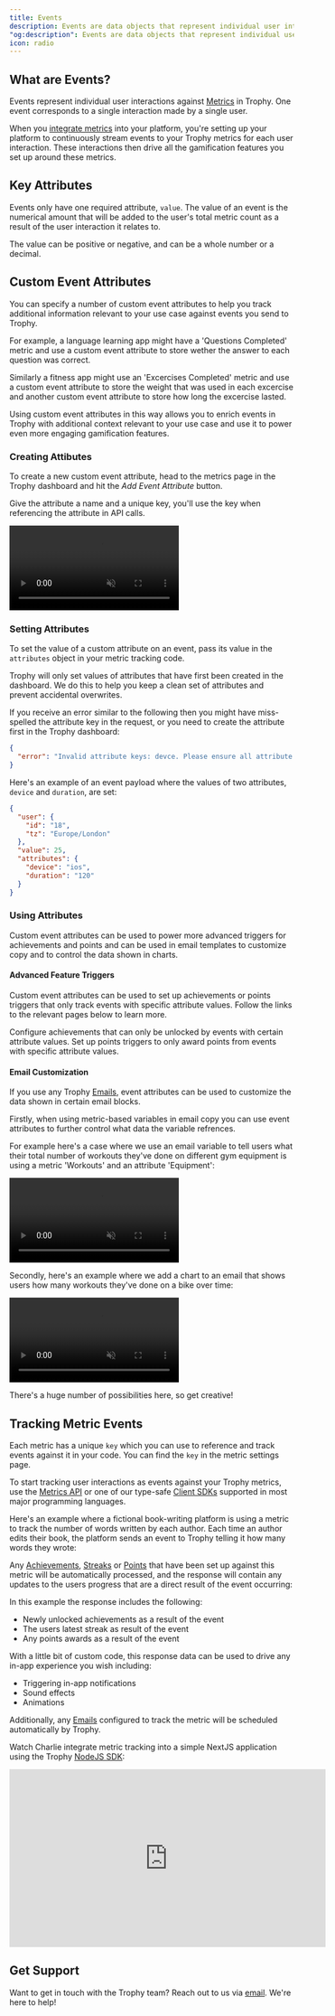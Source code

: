 ```yaml
---
title: Events
description: Events are data objects that represent individual user interactions against metrics in Trophy.
"og:description": Events are data objects that represent individual user interactions against metrics in Trophy.
icon: radio
---
```



## What are Events?

Events represent individual user interactions against [Metrics](/platform/metrics) in Trophy. One event corresponds to a single interaction made by a single user.

When you [integrate metrics](#tracking-metric-events) into your platform, you're setting up your platform to continuously stream events to your Trophy metrics for each user interaction. These interactions then drive all the gamification features you set up around these metrics.

## Key Attributes

Events only have one required attribute, `value`. The value of an event is the numerical amount that will be added to the user's total metric count as a result of the user interaction it relates to.

The value can be positive or negative, and can be a whole number or a decimal.

## Custom Event Attributes

You can specify a number of custom event attributes to help you track additional information relevant to your use case against events you send to Trophy.

For example, a language learning app might have a 'Questions Completed' metric and use a custom event attribute to store wether the answer to each question was correct.

Similarly a fitness app might use an 'Excercises Completed' metric and use a custom event attribute to store the weight that was used in each excercise and another custom event attribute to store how long the excercise lasted.

Using custom event attributes in this way allows you to enrich events in Trophy with additional context relevant to your use case and use it to power even more engaging gamification features.

### Creating Attibutes

To create a new custom event attribute, head to the metrics page in the Trophy dashboard and hit the _Add Event Attribute_ button.

Give the attribute a name and a unique key, you'll use the key when referencing the attribute in API calls.

<Frame>
  <video
    autoPlay
    muted
    loop
    playsInline
    className="w-full aspect-15/4"
    src="../assets/platform/events/create_custom_event_attribute.mp4"
  ></video>
</Frame>

### Setting Attributes

To set the value of a custom attribute on an event, pass its value in the `attributes` object in your metric tracking code.

<Warning>
  Trophy will only set values of attributes that have first been created
  in the dashboard. We do this to help you keep a clean set of attributes and
  prevent accidental overwrites.

If you receive an error similar to the following then you might have miss-spelled the attribute key in the request, or you need to create the attribute first in the Trophy dashboard:

```json
{
  "error": "Invalid attribute keys: devce. Please ensure all attribute keys match those set up at https://app.trophy.so/metrics."
}
```

</Warning>

Here's an example of an event payload where the values of two attributes, `device` and `duration`, are set:

```json {7-10}
{
  "user": {
    "id": "18",
    "tz": "Europe/London"
  },
  "value": 25,
  "attributes": {
    "device": "ios",
    "duration": "120"
  }
}
```

### Using Attributes

Custom event attributes can be used to power more advanced triggers for achievements and points and can be used in email templates to customize copy and to control the data shown in charts.

#### Advanced Feature Triggers

Custom event attributes can be used to set up achievements or points triggers that only track events with specific attribute values. Follow the links to the relevant pages below to learn more.

<CardGroup>
  <Card title="Achievement Triggers" icon="trophy">
    Configure achievements that can only be unlocked by events with certain
    attribute values.
  </Card>
  <Card title="Points Triggers" icon="sparkle">
    Set up points triggers to only award points from events with specific
    attribute values.
  </Card>
</CardGroup>

#### Email Customization

If you use any Trophy [Emails](/platform/emails), event attributes can be used to customize the data shown in certain email blocks.

Firstly, when using metric-based variables in email copy you can use event attributes to further control what data the variable refrences.

For example here's a case where we use an email variable to tell users what their total number of workouts they've done on different gym equipment is using a metric 'Workouts' and an attribute 'Equipment':

<Frame>
  <video
    autoPlay
    muted
    loop
    playsInline
    className="w-full aspect-15/4"
    src="../assets/platform/events/using_attributes_in_emails.mp4"
  ></video>
</Frame>

Secondly, here's an example where we add a chart to an email that shows users how many workouts they've done on a bike over time:

<Frame>
  <video
    autoPlay
    muted
    loop
    playsInline
    className="w-full aspect-15/4"
    src="../assets/platform/events/using_attributes_in_email_charts.mp4"
  ></video>
</Frame>

There's a huge number of possibilities here, so get creative!

## Tracking Metric Events

Each metric has a unique `key` which you can use to reference and track events against it in your code. You can find the `key` in the metric settings page.

To start tracking user interactions as events against your Trophy metrics, use the [Metrics API](/api-reference/endpoints/metrics/send-a-metric-change-event) or one of our type-safe [Client SDKs](/api-reference/client-libraries) supported in most major programming languages.

Here's an example where a fictional book-writing platform is using a metric to track the number of words written by each author. Each time an author edits their book, the platform sends an event to Trophy telling it how many words they wrote:

<MetricChangeRequestBlock />

Any [Achievements](/platform/achievements), [Streaks](/platform/streaks) or [Points](/platform/points) that have been set up against this metric will be automatically processed, and the response will contain any updates to the users progress that are a direct result of the event occurring:

<MetricChangeResponseBlock />

In this example the response includes the following:

- Newly unlocked achievements as a result of the event
- The users latest streak as result of the event
- Any points awards as a result of the event

With a little bit of custom code, this response data can be used to drive any in-app experience you wish including:

- Triggering in-app notifications
- Sound effects
- Animations

Additionally, any [Emails](/platform/emails) configured to track the metric will be scheduled automatically by Trophy.

Watch Charlie integrate metric tracking into a simple NextJS application using the Trophy [NodeJS SDK](/api-reference/client-libraries):

<Frame>
  <iframe
    width="560"
    height="315"
    src="https://www.youtube.com/embed/ZxbOylQ6kQU?si=2C8IvN0trlIzLeO7"
    title="YouTube video player"
    frameborder="0"
    allow="accelerometer; autoplay; clipboard-write; encrypted-media; gyroscope; picture-in-picture; web-share"
    referrerpolicy="strict-origin-when-cross-origin"
    allowfullscreen
  ></iframe>
</Frame>

## Get Support

Want to get in touch with the Trophy team? Reach out to us via [email](mailto:support@trophy.so). We're here to help!
